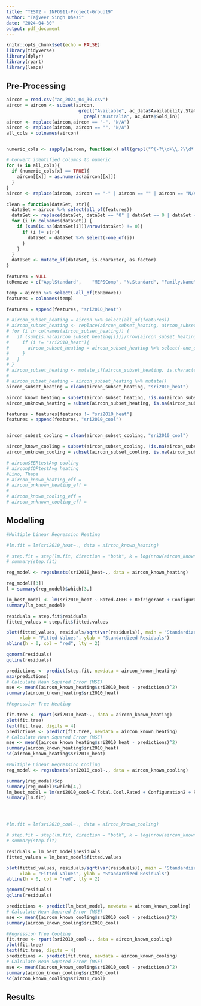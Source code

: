 ---
title: "TEST2 - INFO911-Project-Group19"
author: "Tajveer Singh Dhesi"
date: "2024-04-30"
output: pdf_document
---

```{r setup, include=FALSE}
knitr::opts_chunk$set(echo = FALSE)
library(tidyverse)
library(dplyr)
library(rpart)
library(leaps)

```



## Pre-Processing
```{r}
aircon = read.csv("ac_2024_04_30.csv")
aircon = aircon <- subset(aircon, 
                           grepl("Available", ac_data$Availability.Status) & 
                             grepl("Australia", ac_data$Sold_in))
aircon <- replace(aircon,aircon == "-", "N/A")
aircon <- replace(aircon, aircon == "", "N/A")
all_cols = colnames(aircon)


numeric_cols <- sapply(aircon, function(x) all(grepl("^(-?\\d+\\.?\\d*|N/A|-)$", x)))

# Convert identified columns to numeric
for (x in all_cols){
  if (numeric_cols[x] == TRUE){
    aircon[[x]] = as.numeric(aircon[[x]])
  }
}
aircon <- replace(aircon, aircon == "-" | aircon == "" | aircon == "N/A", NA)
```

```{r}
clean = function(dataSet, str){
  dataSet = aircon %>% select(all_of(features))
  dataSet <- replace(dataSet, dataSet == "0" | dataSet == 0 | dataSet == 0.0, NA)
  for (i in colnames(dataSet)) {
    if (sum(is.na(dataSet[i]))/nrow(dataSet) != 0){
      if (i != str){
        dataSet = dataSet %>% select(-one_of(i))
      }
    }
  }
  dataSet <- mutate_if(dataSet, is.character, as.factor)
}
```
```{r}
features = NULL
toRemove = c("ApplStandard",	"MEPSComp",	"N.Standard", "Family.Name", "Sold_in",	"Submit_ID",	"SubmitStatus", "Demand.Response.1", "Demand.Response.2","Demand.Response.4","Demand.Response.5","Demand.Response.6","Demand.Response.7", "Demand.Response.Capability",	"Product.Class", "Demand.Response.1",	"Availability.Status",	"Product.Website",	"Representative.Brand.URL",	"Registration.Number", "Country", "Model_No", "ExpDate", "Type", "Phase", "sri2010_heat", "sri2010_cool", "Star2010_Cool", "Star2010_Heat", "Brand", "Have_water_tank")

temp = aircon %>% select(-all_of(toRemove))
features = colnames(temp)

features = append(features, "sri2010_heat")

# aircon_subset_heating = aircon %>% select(all_of(features))
# aircon_subset_heating <- replace(aircon_subset_heating, aircon_subset_heating == "0" | aircon_subset_heating == 0 | aircon_subset_heating == 0.0, NA)
# for (i in colnames(aircon_subset_heating)) {
#   if (sum(is.na(aircon_subset_heating[i]))/nrow(aircon_subset_heating) != 0){
#     if (i != "sri2010_heat"){
#       aircon_subset_heating = aircon_subset_heating %>% select(-one_of(i))
#     }
#   }
# }
# aircon_subset_heating <- mutate_if(aircon_subset_heating, is.character, as.factor)
# 
# aircon_subset_heating = aircon_subset_heating %>% mutate()
aircon_subset_heating = clean(aircon_subset_heating, "sri2010_heat")

aircon_known_heating = subset(aircon_subset_heating, !is.na(aircon_subset_heating["sri2010_heat"]))
aircon_unknown_heating = subset(aircon_subset_heating, is.na(aircon_subset_heating["sri2010_heat"]))

```
```{r}
features = features[features != "sri2010_heat"]
features = append(features, "sri2010_cool")


aircon_subset_cooling = clean(aircon_subset_cooling, "sri2010_cool")

aircon_known_cooling = subset(aircon_subset_cooling, !is.na(aircon_subset_cooling["sri2010_cool"]))
aircon_unknown_cooling = subset(aircon_subset_cooling, is.na(aircon_subset_cooling["sri2010_cool"]))
```

```{r}
# aircon$EERtestAvg cooling
# aircon$COPtestAvg heating
#Lino, Thapa
# aircon_known_heating_eff = 
# aircon_unknown_heating_eff = 
# 
# aircon_known_cooling_eff = 
# aircon_unknown_cooling_eff = 
```

## Modelling

```{r}
#Multiple Linear Regression Heating

#lm.fit = lm(sri2010_heat~., data = aircon_known_heating)

# step.fit = step(lm.fit, direction = "both", k = log(nrow(aircon_known_heating)))
# summary(step.fit)

reg_model <- regsubsets(sri2010_heat~., data = aircon_known_heating)

reg_model[[3]]
l = summary(reg_model)$which[3,]

lm_best_model <- lm(sri2010_heat ~ Rated.AEER + Refrigerant + Configuration2, data = aircon_known_heating)
summary(lm_best_model)

residuals = step.fit$residuals
fitted_values = step.fit$fitted.values

plot(fitted_values, residuals/sqrt(var(residuals)), main = "Standardized Residuals vs Fitted Values", 
     xlab = "Fitted Values", ylab = "Standardized Residuals")
abline(h = 0, col = "red", lty = 2)

qqnorm(residuals)
qqline(residuals)

predictions <- predict(step.fit, newdata = aircon_known_heating)
max(predictions)
# Calculate Mean Squared Error (MSE)
mse <- mean((aircon_known_heating$sri2010_heat - predictions)^2)
summary(aircon_known_heating$sri2010_heat)
```

```{r}
#Regression Tree Heating

fit.tree <- rpart(sri2010_heat~., data = aircon_known_heating)
plot(fit.tree)
text(fit.tree, digits = 4)
predictions <- predict(fit.tree, newdata = aircon_known_heating)
# Calculate Mean Squared Error (MSE)
mse <- mean((aircon_known_heating$sri2010_heat - predictions)^2)
summary(aircon_known_heating$sri2010_heat)
sd(aircon_known_heating$sri2010_heat)
```

```{r}
#Multiple Linear Regression Cooling
reg_model <- regsubsets(sri2010_cool~., data = aircon_known_cooling)

summary(reg_model)$cp
summary(reg_model)$which[4,]
lm_best_model = lm(sri2010_cool~C.Total.Cool.Rated + Configuration2 + Rated.AEER + Refrigerant, data = aircon_known_cooling)
summary(lm.fit)




#lm.fit = lm(sri2010_cool~., data = aircon_known_cooling)

# step.fit = step(lm.fit, direction = "both", k = log(nrow(aircon_known_cooling)))
# summary(step.fit)

residuals = lm_best_model$residuals
fitted_values = lm_best_model$fitted.values

plot(fitted_values, residuals/sqrt(var(residuals)), main = "Standardized Residuals vs Fitted Values", 
     xlab = "Fitted Values", ylab = "Standardized Residuals")
abline(h = 0, col = "red", lty = 2)

qqnorm(residuals)
qqline(residuals)

predictions <- predict(lm_best_model, newdata = aircon_known_cooling)
# Calculate Mean Squared Error (MSE)
mse <- mean((aircon_known_cooling$sri2010_cool - predictions)^2)
summary(aircon_known_cooling$sri2010_cool)
```

```{r}
#Regression Tree Cooling
fit.tree <- rpart(sri2010_cool~., data = aircon_known_cooling)
plot(fit.tree)
text(fit.tree, digits = 4)
predictions <- predict(fit.tree, newdata = aircon_known_cooling)
# Calculate Mean Squared Error (MSE)
mse <- mean((aircon_known_cooling$sri2010_cool - predictions)^2)
summary(aircon_known_cooling$sri2010_cool)
sd(aircon_known_cooling$sri2010_cool)
```

## Results

```{r}

```
